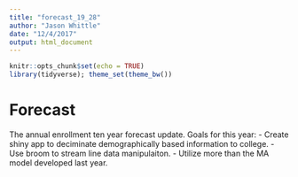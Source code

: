 ```yaml
---
title: "forecast_19_28"
author: "Jason Whittle"
date: "12/4/2017"
output: html_document
---
```


```r
knitr::opts_chunk$set(echo = TRUE)
library(tidyverse); theme_set(theme_bw())
```

# Forecast
The annual enrollment ten year forecast update. Goals for this year:
- Create shiny app to deciminate demographically based information to college.
- Use broom to stream line data manipulaiton.
- Utilize more than the MA model developed last year. 


